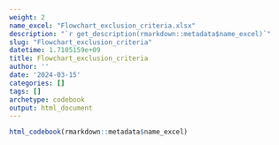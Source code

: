 ```yaml
---
weight: 2
name_excel: "Flowchart_exclusion_criteria.xlsx"
description: "`r get_description(rmarkdown::metadata$name_excel)`"
slug: "Flowchart_exclusion_criteria"
datetime: 1.7105159e+09
title: Flowchart_exclusion_criteria
author: ''
date: '2024-03-15'
categories: []
tags: []
archetype: codebook
output: html_document
---
```


```r
html_codebook(rmarkdown::metadata$name_excel)
```
